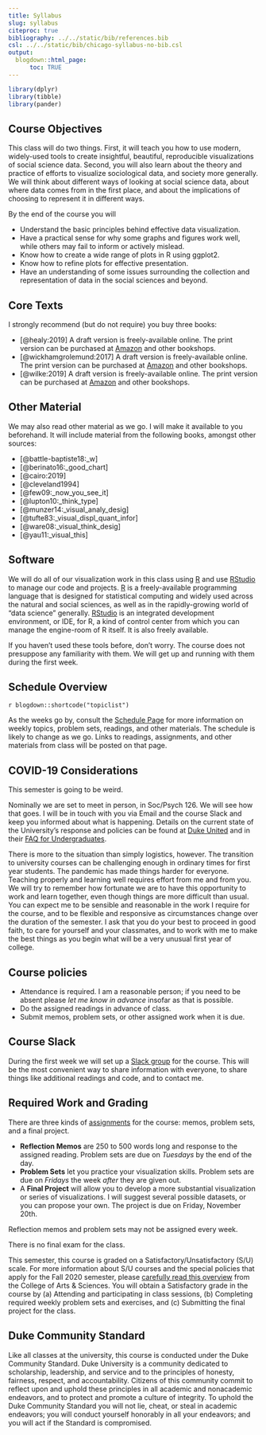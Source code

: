 ```yaml
---
title: Syllabus
slug: syllabus
citeproc: true
bibliography: ../../static/bib/references.bib
csl: ../../static/bib/chicago-syllabus-no-bib.csl
output:
  blogdown::html_page:
      toc: TRUE
---
```


```r
library(dplyr)
library(tibble)
library(pander)
```

[^courseinfo]: {-}
  `r blogdown::shortcode("courseinfo")`

## Course Objectives

This class will do two things. First, it will teach you how to use modern, widely-used tools to create insightful, beautiful, reproducible visualizations of social science data. Second, you will also learn about the theory and practice of efforts to visualize sociological data, and society more generally. We will think about different ways of looking at social science data, about where data comes from in the first place, and about the implications of choosing to represent it in different ways.

By the end of the course you will

- Understand the basic principles behind effective data visualization.
- Have a practical sense for why some graphs and figures work well,
  while others may fail to inform or actively mislead.
- Know how to create a wide range of plots in R using ggplot2.
- Know how to refine plots for effective presentation.
- Have an understanding of some issues surrounding the collection and
  representation of data in the social sciences and beyond.

## Core Texts

I strongly recommend (but do not require) you buy three books: 

- [@healy:2019] A draft version is freely-available online. The print version can be purchased at [Amazon](https://amzn.to/2vfAixM) and other bookshops.
- [@wickhamgrolemund:2017] A draft version is freely-available online. The print version can be purchased at [Amazon](https://www.amazon.com/R-Data-Science-Hadley-Wickham/dp/1491910399/) and other bookshops.
- [@wilke:2019] A draft version is freely-available online. The print version can be purchased at  [Amazon](https://www.amazon.com/Fundamentals-Data-Visualization-Informative-Compelling/dp/1492031089) and other bookshops.


## Other Material 

We may also read other material as we go. I will make it available to you beforehand. It will include material from the following books, amongst other sources:

- [@battle-baptiste18:_w]
- [@berinato16:_good_chart]
- [@cairo:2019]
- [@cleveland1994]
- [@few09:_now_you_see_it]
- [@lupton10:_think_type]
- [@munzer14:_visual_analy_desig]
- [@tufte83:_visual_displ_quant_infor]
- [@ware08:_visual_think_desig]
- [@yau11:_visual_this]


## Software

We will do all of our visualization work in this class using [R](https://cran.r-project.org/) and use  [RStudio](https://www.rstudio.com/) to manage our code and projects. [R](https://cran.r-project.org/) is a freely-available programming language that is designed for statistical computing and widely used across the natural and social sciences, as well as in the rapidly-growing world of "data science" generally. [RStudio](https://www.rstudio.com/) is an integrated development environment, or IDE, for R, a kind of control center from which you can manage the engine-room of R itself. It is also freely available. 

If you haven't used these tools before, don't worry. The course does not presuppose any familiarity with them. We will get up and running with them during the first week. 

## Schedule Overview

`r blogdown::shortcode("topiclist")`

As the weeks go by, consult the [Schedule Page](/schedule/) for more information on weekly topics, problem sets, readings, and other materials. The schedule is likely to change as we go. Links to readings, assignments, and other materials from class will be posted on that page. 
 
## COVID-19 Considerations

This semester is going to be weird. 

Nominally we are set to meet in person, in Soc/Psych 126. We will see how that goes. I will be in touch with you via Email and the course Slack and keep you informed about what is happening. Details on the current state of the University's response and policies can be found at [Duke United](https://returnto.duke.edu) and in their [FAQ for Undergraduates](https://keeplearning.duke.edu/undergraduate-students/).

There is more to the situation than simply logistics, however. The transition to university courses can be challenging enough in ordinary times for first year students. The pandemic has made things harder for everyone. Teaching properly and learning well requires effort from me and from you. We will try to remember how fortunate we are to have this opportunity to work and learn together, even though things are more difficult than usual. You can expect me to be sensible and reasonable in the work I require for the course, and to be flexible and responsive as circumstances change over the duration of the semester. I ask that you do your best to proceed in good faith, to care for yourself and your classmates, and to work with me to make the best things as you begin what will be a very unusual first year of college.

## Course policies

- Attendance is required. I am a reasonable person; if you need to be absent please _let me know in advance_ insofar as that is possible.
- Do the assigned readings in advance of class. 
- Submit memos, problem sets, or other assigned work when it is due. 

## Course Slack

During the first week we will set up a [Slack group](https://slack.com) for the course. This will be the most convenient way to share information with everyone, to share things like additional readings and code, and to contact me. 

## Required Work and Grading

There are three kinds of [assignments](assignments/) for the course: memos, problem sets, and a final project. 

- **Reflection Memos** are 250 to 500 words long and response to the assigned reading. Problem sets are due on _Tuesdays_ by the end of the day.  
- **Problem Sets** let you practice your visualization skills. Problem sets are due on _Fridays_ the week _after_ they are given out.
- A **Final Project** will allow you to develop a more substantial visualization or series of visualizations. I will suggest several possible datasets, or you can propose your own. The project is due on Friday, November 20th. 

Reflection memos and problem sets may not be assigned every week.

There is no final exam for the class.

This semester, this course is graded on a Satisfactory/Unsatisfactory (S/U) scale. For more information about S/U courses and the special policies that apply for the Fall 2020 semester, please [carefully read this overview](https://trinity.duke.edu/undergraduate/academic-policies/unsatisfactory-satisfactory-grading-option) from the College of Arts & Sciences. You will obtain a Satisfactory grade in the course by (a) Attending and participating in class sessions, (b) Completing required weekly problem sets and exercises, and (c) Submitting the final project for the class.

## Duke Community Standard

Like all classes at the university, this course is conducted under the Duke Community Standard. Duke University is a community dedicated to scholarship, leadership, and service and to the principles of honesty, fairness, respect, and accountability. Citizens of this community commit to reflect upon and uphold these principles in all academic and nonacademic endeavors, and to protect and promote a culture of integrity. To uphold the Duke Community Standard you will not lie, cheat, or steal in academic endeavors; you will conduct yourself honorably in all your endeavors; and you will act if the Standard is compromised.
